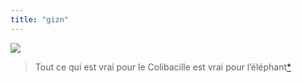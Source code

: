 ```yaml
---
title: "gizn"
---
```


![](https://webext.pasteur.fr/archives/mon/im/eleph.jpg)

> Tout ce qui est vrai pour le Colibacille est vrai pour l'éléphant[*](https://webext.pasteur.fr/archives/mon/im_ele.html)
